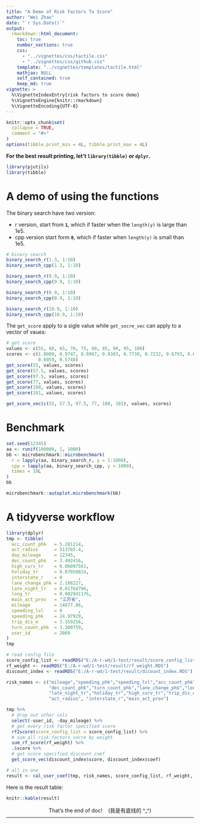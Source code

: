 ```yaml
---
title: "A Demo of Risk Factors To Score"
author: "Wei Zhao"
date: "`r Sys.Date()`"
output: 
  rmarkdown::html_document:    
    toc: true
    number_sections: true
    css:
      - "../vignettes/css/tactile.css"
      - "../vignettes/css/github.css"
    template: "../vignettes/templates/tactile.html"
    mathjax: NULL
    self_contained: true
    keep_md: true
vignette: >
  %\VignetteIndexEntry{risk factors to score demo}
  %\VignetteEngine{knitr::rmarkdown}
  %\VignetteEncoding{UTF-8}
---
```


```r
knitr::opts_chunk$set(
  collapse = TRUE,
  comment = "#>"
)
options(tibble.print_min = 4L, tibble.print_max = 4L)
```

**For the best result printing, let't `library(tibble)` or `dplyr`.**    


```r
library(pjutils)
library(tibble)
```

# A demo of using the functions     

The binary search have two version:    

- r version, start from **`1`**, which if faster when the `length(y)` is large than 1e5.
- cpp version start form **`0`**, which if faster when `length(y)` is small than 1e5.

```r
# binary search
binary_search_r(1.3, 1:10)
binary_search_cpp(1.3, 1:10)

binary_search_r(9.9, 1:10)
binary_search_cpp(9.9, 1:10)

binary_search_r(0.9, 1:10)
binary_search_cpp(0.9, 1:10)

binary_search_r(10.9, 1:10)
binary_search_cpp(10.9, 1:10)
```

The `get_score` apply to a sigle value while `get_socre_vec` can apply to a
vector of vaues: 

```r
# get score
values <- c(55, 60, 65, 70, 75, 80, 85, 90, 95, 100)
scores <- c(1.0000, 0.9747, 0.8967, 0.8303, 0.7730, 0.7232, 0.6793, 0.6405, 
            0.6059, 0.5748)
get_score(55, values, scores)
get_score(57.5, values, scores)
get_score(97.5, values, scores)
get_score(77, values, scores)
get_score(100, values, scores)
get_score(101, values, scores)

get_score_vec(c(55, 57.5, 97.5, 77, 100, 101), values, scores)

```

# Benchmark

```r
set.seed(12345)
aa <- runif(100000, 1, 1000)
bb <- microbenchmark::microbenchmark(
  r = lapply(aa, binary_search_r, y = 1:1000),
  cpp = lapply(aa, binary_search_cpp, y = 1000),
  times = 10L
)
bb

microbenchmark::autoplot.microbenchmark(bb)

```

# A tidyverse workflow

```r
library(dplyr)
tmp <- tibble(
  acc_count_phk   = 5.281214,
  act_radius      = 513765.4,
  day_mileage     = 12345,
  dec_count_phk   = 3.492416,
  high_curv_tr    = 0.06097561,
  holiday_tr      = 0.07058824,
  interstate_r    = 0      ,
  lane_change_phk = 2.108227,
  late_night_tr   = 0.01764706,
  long_tr         = 0.002941176,
  main_act_prov   = "江苏省",
  mileage         = 14077.86,
  speeding_lvl    = 0      ,
  speeding_phk    = 24.97929,
  trip_dis_e      = 3.359256,
  turn_count_phk  = 3.300759,
  user_id         = 2069
)
tmp

# read config file
score_config_list <- readRDS("E:/A-r-wd/1-test/result/score_config_list.RDS")
rf_weight <- readRDS("E:/A-r-wd/1-test/result/rf_weight.RDS")
discount_index <- readRDS("E:/A-r-wd/1-test/result/dicount_index.RDS")

risk_names <- c("mileage","speeding_phk","speeding_lvl","acc_count_phk",
                "dec_count_phk","turn_count_phk","lane_change_phk","long_tr",
                "late_night_tr","holiday_tr","high_curv_tr","trip_dis_e",
                "act_radius", "interstate_r","main_act_prov")

tmp %>% 
  # drop out other cols
  select(-user_id, -day_mileage) %>% 
  # get every risk factor specified score
  rf2score(score_config_list = score_config_list) %>% 
  # sum all risk factors socre by weight
  sum_rf_score(rf_weight) %>%
  .$score %>%
  # get score specified discount coef
  get_score_vec(discount_index$score, discount_index$coef)

# all in one
result <- cal_user_coef(tmp, risk_names, score_config_list, rf_weight, discount_index)
```

Here is the result table:

```r
knitr::kable(result)
```

<p style="text-align: center;margin-bottom:-5px;"> That's the end of doc! &nbsp;&nbsp; (我是有底线的 ^_^)</p>
-------------------------------------------------------------------------------
